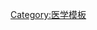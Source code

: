 {{Navbox
| name = 生殖系统医学齐名标志
| title = [[生殖系统]]医学齐名标志
| state = {{{state|autocollapse}}}
| listclass = hlist
| titlestyle = background:Silver
| groupstyle = background:#BBEEBB;

| group1 = 女性
| list1 = 
* ''{{link-en|子宫内膜|endometrium}}''：[[阿斯反应]]

* [[坎加珠症状]]

| group2 = 男性
| list2 = 
* ''[[阴茎]]''：[[约翰·托马斯病征]]

* ''[[睾丸]]''：{{link-en|普雷恩征|Prehn's sign}}

| belowstyle = background: transparent; padding: 0px;
| below = {{Reproductive medicine navs}}

}}<noinclude>
{{collapsible option}}

[[Category:医学模板]]
</noinclude>
